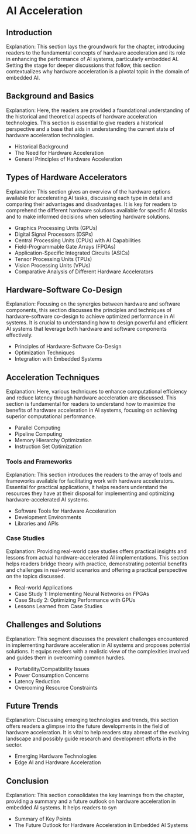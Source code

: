 # AI Acceleration

## Introduction

Explanation: This section lays the groundwork for the chapter, introducing readers to the fundamental concepts of hardware acceleration and its role in enhancing the performance of AI systems, particularly embedded AI. Setting the stage for deeper discussions that follow, this section contextualizes why hardware acceleration is a pivotal topic in the domain of embedded AI.

## Background and Basics

Explanation: Here, the readers are provided a foundational understanding of the historical and theoretical aspects of hardware acceleration technologies. This section is essential to give readers a historical perspective and a base that aids in understanding the current state of hardware acceleration technologies.

- Historical Background 
- The Need for Hardware Acceleration
- General Principles of Hardware Acceleration

## Types of Hardware Accelerators

Explanation: This section gives an overview of the hardware options available for accelerating AI tasks, discussing each type in detail and comparing their advantages and disadvantages. It is key for readers to comprehend the different hardware solutions available for specific AI tasks and to make informed decisions when selecting hardware solutions.

- Graphics Processing Units (GPUs)
- Digital Signal Processors (DSPs)
- Central Processing Units (CPUs) with AI Capabilities
- Field-Programmable Gate Arrays (FPGAs)
- Application-Specific Integrated Circuits (ASICs)
- Tensor Processing Units (TPUs)
- Vision Processing Units (VPUs)
- Comparative Analysis of Different Hardware Accelerators

## Hardware-Software Co-Design

Explanation: Focusing on the synergies between hardware and software components, this section discusses the principles and techniques of hardware-software co-design to achieve optimized performance in AI systems. It is crucial to understanding how to design powerful and efficient AI systems that leverage both hardware and software components effectively.

- Principles of Hardware-Software Co-Design
- Optimization Techniques
- Integration with Embedded Systems

## Acceleration Techniques

Explanation: Here, various techniques to enhance computational efficiency and reduce latency through hardware acceleration are discussed. This section is fundamental for readers to understand how to maximize the benefits of hardware acceleration in AI systems, focusing on achieving superior computational performance.

- Parallel Computing 
- Pipeline Computing
- Memory Hierarchy Optimization
- Instruction Set Optimization

### Tools and Frameworks

Explanation: This section introduces the readers to the array of tools and frameworks available for facilitating work with hardware accelerators. Essential for practical applications, it helps readers understand the resources they have at their disposal for implementing and optimizing hardware-accelerated AI systems.

- Software Tools for Hardware Acceleration 
- Development Environments 
- Libraries and APIs 

### Case Studies

Explanation: Providing real-world case studies offers practical insights and lessons from actual hardware-accelerated AI implementations. This section helps readers bridge theory with practice, demonstrating potential benefits and challenges in real-world scenarios and offering a practical perspective on the topics discussed.

- Real-world Applications 
- Case Study 1: Implementing Neural Networks on FPGAs
- Case Study 2: Optimizing Performance with GPUs 
- Lessons Learned from Case Studies 

## Challenges and Solutions

Explanation: This segment discusses the prevalent challenges encountered in implementing hardware acceleration in AI systems and proposes potential solutions. It equips readers with a realistic view of the complexities involved and guides them in overcoming common hurdles.

- Portability/Compatibility Issues
- Power Consumption Concerns 
- Latency Reduction 
- Overcoming Resource Constraints

## Future Trends

Explanation: Discussing emerging technologies and trends, this section offers readers a glimpse into the future developments in the field of hardware acceleration. It is vital to help readers stay abreast of the evolving landscape and possibly guide research and development efforts in the sector.

- Emerging Hardware Technologies
- Edge AI and Hardware Acceleration

## Conclusion

Explanation: This section consolidates the key learnings from the chapter, providing a summary and a future outlook on hardware acceleration in embedded AI systems. It helps readers to syn

- Summary of Key Points
- The Future Outlook for Hardware Acceleration in Embedded AI Systems 
